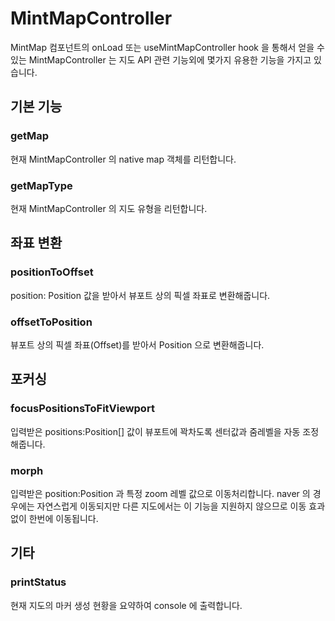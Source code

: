 
# MintMapController

MintMap 컴포넌트의 onLoad 또는 useMintMapController hook 을 통해서 얻을 수 있는 MintMapController 는 
지도 API 관련 기능외에 몇가지 유용한 기능을 가지고 있습니다.

## 기본 기능

### getMap

현재 MintMapController 의 native map 객체를 리턴합니다.

### getMapType

현재 MintMapController 의 지도 유형을 리턴합니다.

## 좌표 변환

### positionToOffset

position: Position 값을 받아서 뷰포트 상의 픽셀 좌표로 변환해줍니다.

### offsetToPosition

뷰포트 상의 픽셀 좌표(Offset)를 받아서 Position 으로 변환해줍니다.

## 포커싱

### focusPositionsToFitViewport

입력받은 positions:Position[] 값이 뷰포트에 꽉차도록 센터값과 줌레벨을 자동 조정해줍니다.

### morph

입력받은 position:Position 과 특정 zoom 레벨 값으로 이동처리합니다. 
naver 의 경우에는 자연스럽게 이동되지만 다른 지도에서는 이 기능을 지원하지 않으므로 이동 효과 없이 한번에 이동됩니다.

## 기타

### printStatus

현재 지도의 마커 생성 현황을 요약하여 console 에 출력합니다.